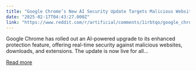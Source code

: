```yaml
---
title: "Google Chrome’s New AI Security Update Targets Malicious Websites and Downloads"
date: "2025-02-17T04:43:27.000Z"
link: "https://www.reddit.com/r/artificial/comments/1irbtqo/google_chromes_new_ai_security_update_targets/"
---
```


Google Chrome has rolled out an AI-powered upgrade to its enhanced protection feature, offering real-time security against malicious websites, downloads, and extensions. The update is now live for all...

[Read more](https://www.reddit.com/r/artificial/comments/1irbtqo/google_chromes_new_ai_security_update_targets/)
